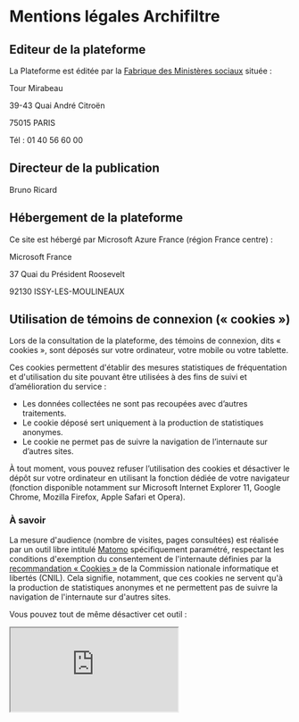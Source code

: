# Mentions légales Archifiltre

## Editeur de la plateforme
La Plateforme est éditée par la [Fabrique des Ministères sociaux](https://incubateur.social.gouv.fr/) située :

Tour Mirabeau

39-43 Quai André Citroën

75015 PARIS

Tél : 01 40 56 60 00

## Directeur de la publication
Bruno Ricard 

## Hébergement de la plateforme
Ce site est hébergé par Microsoft Azure France (région France centre) :

Microsoft France

37 Quai du Président Roosevelt

92130 ISSY-LES-MOULINEAUX

## Utilisation de témoins de connexion (« cookies »)
Lors de la consultation de la plateforme, des témoins de connexion, dits « cookies », sont déposés sur votre ordinateur, votre mobile ou votre tablette. 

Ces cookies permettent d'établir des mesures statistiques de fréquentation et d'utilisation du site pouvant être utilisées à des fins de suivi et d’amélioration du service :
-	Les données collectées ne sont pas recoupées avec d’autres traitements.
-	Le cookie déposé sert uniquement à la production de statistiques anonymes.
-	Le cookie ne permet pas de suivre la navigation de l’internaute sur d’autres sites.

À tout moment, vous pouvez refuser l’utilisation des cookies et désactiver le dépôt sur votre ordinateur en utilisant la fonction dédiée de votre navigateur (fonction disponible notamment sur Microsoft Internet Explorer 11, Google Chrome, Mozilla Firefox, Apple Safari et Opera).

### À savoir
La mesure d'audience (nombre de visites, pages consultées) est réalisée par un outil libre intitulé [Matomo](https://matomo.org/) spécifiquement paramétré, respectant les conditions d'exemption du consentement de l'internaute définies par la [recommandation « Cookies »](https://www.cnil.fr/fr/solutions-pour-la-mesure-daudienc ) de la Commission nationale informatique et libertés (CNIL). Cela signifie, notamment, que ces cookies ne servent qu'à la production de statistiques anonymes et ne permettent pas de suivre la navigation de l'internaute sur d'autres sites.

Vous pouvez tout de même désactiver cet outil :
<iframe
  title="disable-tracking"
  style={{ border: 0, height: "150px", width: "600px" }}
  src="https://matomo.fabrique.social.gouv.fr/index.php?module=CoreAdminHome&action=optOut&language=fr&backgroundColor=&fontColor=&fontSize=&fontFamily="
/>

## Accessibilité
La conformité aux normes d’accessibilité numérique est un objectif ultérieur mais nous tâchons de rendre ce site accessible à toutes et à tous.

### Signaler un dysfonctionnement
Si vous rencontrez un défaut d’accessibilité vous empêchant d’accéder à un contenu ou une fonctionnalité du site, merci de nous en faire part.
Si vous n’obtenez pas de réponse rapide de notre part, vous êtes en droit de faire parvenir vos doléances ou une demande de saisine au Défenseur des droits.

### En savoir plus
Pour en savoir plus sur la politique d’accessibilité numérique de l’État : http://references.modernisation.gouv.fr/accessibilite-numerique

## Sécurité
Le site est protégé par un certificat électronique, matérialisé pour la grande majorité des navigateurs par un cadenas. Cette protection participe à la confidentialité des échanges.

En aucun cas les services associés à la plateforme ne seront à l’origine d’envoi de courriels pour demander la saisie d’informations personnelles.